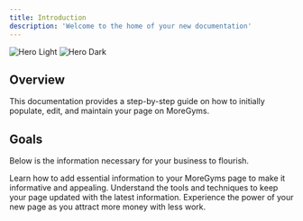 ```yaml
---
title: Introduction
description: 'Welcome to the home of your new documentation'
---
```


<img
  className="block dark:hidden"
  src="/images/hero-light.svg"
  alt="Hero Light"
/>
<img
  className="hidden dark:block"
  src="/images/hero-dark.svg"
  alt="Hero Dark"
/>

## Overview

This documentation provides a step-by-step guide on how to initially populate, edit, and maintain your page on MoreGyms.



## Goals

Below is the information necessary for your business to flourish.

<CardGroup cols={2}>
  <Card
    title="Initial Population"
    icon="play"
    href="https://mintlify.com/docs/settings/global"
  >
    Learn how to add essential information to your MoreGyms page to make it informative and appealing.
  </Card>
  <Card
    title="Page Editing"
    icon="pencil"
    href="https://mintlify.com/docs/api-playground/openapi"
  >
    Understand the tools and techniques to keep your page updated with the latest information.
  </Card>
  <Card
    title="Earn Your First Dollar"
    icon="dollar-sign"
    href="https://mintlify.com/docs/components/accordion"
  >
Experience the power of your new page as you attract more money with less work.
  </Card>

</CardGroup>
